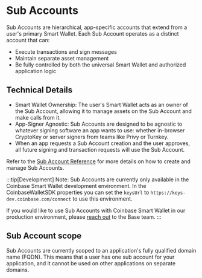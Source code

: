 # Sub Accounts

Sub Accounts are hierarchical, app-specific accounts that extend from a user's primary Smart Wallet. Each Sub Account operates as a distinct account that can:

- Execute transactions and sign messages
- Maintain separate asset management
- Be fully controlled by both the universal Smart Wallet and authorized application logic

## Technical Details

- Smart Wallet Ownership: The user's Smart Wallet acts as an owner of the Sub Account, allowing it to manage assets on the Sub Account and make calls from it.
- App-Signer Agnostic: Sub Accounts are designed to be agnostic to whatever signing software an app wants to use: whether in-browser CryptoKey or server signers from teams like Privy or Turnkey.
- When an app requests a Sub Account creation and the user approves, all future signing and transaction requests will use the Sub Account.

Refer to the [Sub Account Reference](/identity/smart-wallet/sdk/sub-account-reference) for more details on how to create and manage Sub Accounts.

:::tip[Development]
Note: Sub Accounts are currently only available in the Coinbase Smart Wallet development environment.
In the CoinbaseWalletSDK properties you can set the `keysUrl` to `https://keys-dev.coinbase.com/connect` to use this environment.

If you would like to use Sub Accounts with Coinbase Smart Wallet in our production environment, please [reach out](https://discord.com/invite/buildonbase) to the Base team.
:::

## Sub Account scope

Sub Accounts are currently scoped to an application's fully qualified domain name (FQDN). This means that a user has one sub account for your application, and it cannot be used on other applications on separate domains.
